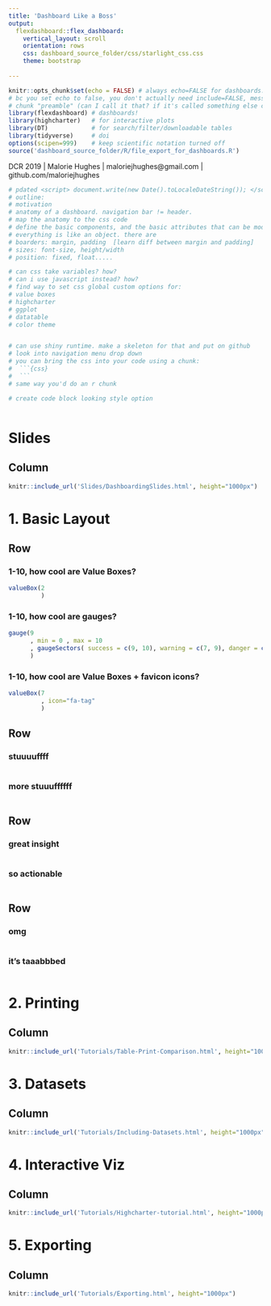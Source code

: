 ```yaml
---
title: 'Dashboard Like a Boss'
output: 
  flexdashboard::flex_dashboard:
    vertical_layout: scroll
    orientation: rows
    css: dashboard_source_folder/css/starlight_css.css
    theme: bootstrap
    
---
```


```r

knitr::opts_chunk$set(echo = FALSE) # always echo=FALSE for dashboards. No need to show off. you can include source code if you want
# bc you set echo to false, you don't actually need include=FALSE, message=FALSE, or warning=FALSE in the 
# chunk "preamble" (can I call it that? if it's called something else can I still call it that?) 
library(flexdashboard) # dashboards!
library(highcharter)   # for interactive plots
library(DT)            # for search/filter/downloadable tables
library(tidyverse)     # doi
options(scipen=999)    # keep scientific notation turned off
source('dashboard_source_folder/R/file_export_for_dashboards.R')

```

<div class="footer">
  <p> DCR 2019 | Malorie Hughes | maloriejhughes@gmail.com | github.com/maloriejhughes </p>
</div>
  
  
```r
# pdated <script> document.write(new Date().toLocaleDateString()); </script> 
# outline:
# motivation
# anatomy of a dashboard. navigation bar != header. 
# map the anatomy to the css code
# define the basic components, and the basic attributes that can be modified.
# everything is like an object. there are 
# boarders: margin, padding  [learn diff between margin and padding]
# sizes: font-size, height/width
# position: fixed, float.....

# can css take variables? how?
# can i use javascript instead? how?
# find way to set css global custom options for:
# value boxes
# highcharter
# ggplot
# datatable
# color theme


# can use shiny runtime. make a skeleton for that and put on github
# look into navigation menu drop down
# you can bring the css into your code using a chunk:
#  ```{css}
#  ```
# same way you'd do an r chunk

# create code block looking style option
```


```r


```


Slides {data-orientation="columns"}
=====================================

Column {data-height=1000}
-------------------------------------

```r
knitr::include_url('Slides/DashboardingSlides.html', height="1000px")
```
 

1. Basic Layout
=====================================

Row {data-height=175}
-------------------------------------


### 1-10, how cool are Value Boxes?
```r

valueBox(2
         )
```


### 1-10, how cool are gauges?
```r

gauge(9 
      , min = 0 , max = 10
      , gaugeSectors( success = c(9, 10), warning = c(7, 9), danger = c(0, 7))
      )

```

### 1-10, how cool are Value Boxes + favicon icons?
```r

valueBox(7
         , icon="fa-tag"
         )

```

Row {data-height=300}
-------------------------------------
### stuuuuffff

```r





```

### more stuuuffffff

```r


```








Row {data-height=300}
-------------------------------------

### great insight


```r

```


### so actionable
```r

```




Row {data-height=1000, .tabset}
-------------------------------------
### omg

```r

          

```

### it's taaabbbed

```r

          
          

```






2. Printing {data-orientation="columns"}
=====================================

Column {data-height=1000}
-------------------------------------

```r
knitr::include_url('Tutorials/Table-Print-Comparison.html', height="1000px")
```
 

3. Datasets {data-orientation="columns"}
=====================================

Column {data-height=1000}
-------------------------------------

```r
knitr::include_url('Tutorials/Including-Datasets.html', height="1000px")
```

4. Interactive Viz {data-orientation="columns"}
=====================================

Column {data-height=1000}
-------------------------------------

```r
knitr::include_url('Tutorials/Highcharter-tutorial.html', height="1000px")
```
  

 
5. Exporting
=====================================

Column {data-height=1000}
-------------------------------------

```r
knitr::include_url('Tutorials/Exporting.html', height="1000px")
```
  
